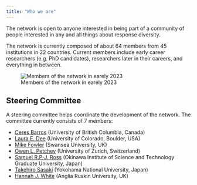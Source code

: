 ```yaml
---
title: "Who we are"
---
```


The network is open to anyone interested in being part of a community of people interested in any and all things about response diversity.

The network is currently composed of about 64 members from 45 institutions in 22 countries.
Current members include early career researchers (e.g. PhD candidates), researchers later in their careers, and everything in between.

![Members of the network in earely 2023](assets/images/RDN_members_early2023.png)

## Steering Committee

A steering committee helps coordinate the development of the network.
The committee currently consists of 7 members:

-   [Ceres Barros](https://ceresbarros.wordpress.com/) (University of British Columbia, Canada)
-   [Laura E. Dee](https://www.lauraedee.com/home) (University of Colorado, Boulder, USA)
-   [Mike Fowler](https://www.swansea.ac.uk/staff/m.s.fowler/) (Swansea University, UK)
-   [Owen L. Petchey](https://www.ieu.uzh.ch/en/staff/member/petchey_owen.html) (University of Zurich, Switzerland)
-   [Samuel R.P-J. Ross](https://samuelrpjross.com/) (Okinawa Institute of Science and Technology Graduate University, Japan)
-   [Takehiro Sasaki](http://www.sasa-lab.ynu.ac.jp/pukiwiki-151/index.php) (Yokohama National University, Japan)
-   [Hannah J. White](https://aru.ac.uk/people/hannah-white) (Anglia Ruskin University, UK)
